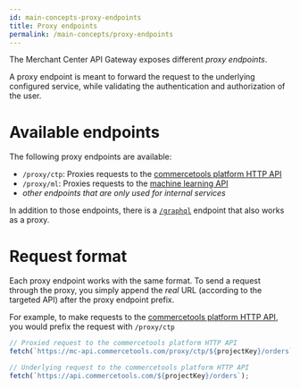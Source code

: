```yaml
---
id: main-concepts-proxy-endpoints
title: Proxy endpoints
permalink: /main-concepts/proxy-endpoints
---
```


The Merchant Center API Gateway exposes different _proxy endpoints_.

A proxy endpoint is meant to forward the request to the underlying configured service, while validating the authentication and authorization of the user.

# Available endpoints

The following proxy endpoints are available:

- `/proxy/ctp`: Proxies requests to the [commercetools platform HTTP API](https://docs.commercetools.com/http-api.html)
- `/proxy/ml`: Proxies requests to the [machine learning API](https://docs.commercetools.com/http-api-ml.html)
- _other endpoints that are only used for internal services_

In addition to those endpoints, there is a [`/graphql`](./graphql) endpoint that also works as a proxy.

# Request format

Each proxy endpoint works with the same format. To send a request through the proxy, you simply append the _real_ URL (according to the targeted API) after the proxy endpoint prefix.

For example, to make requests to the [commercetools platform HTTP API](https://docs.commercetools.com/http-api.html), you would prefix the request with `/proxy/ctp`

```js
// Proxied request to the commercetools platform HTTP API
fetch(`https://mc-api.commercetools.com/proxy/ctp/${projectKey}/orders`);

// Underlying request to the commercetools platform HTTP API
fetch(`https://api.commercetools.com/${projectKey}/orders`);
```
